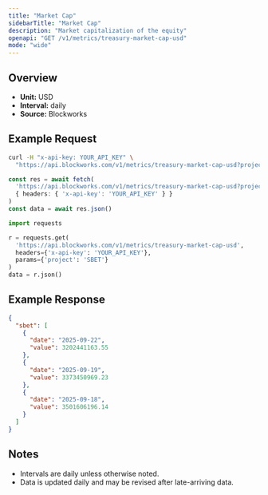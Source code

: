 ```yaml
---
title: "Market Cap"
sidebarTitle: "Market Cap"
description: "Market capitalization of the equity"
openapi: "GET /v1/metrics/treasury-market-cap-usd"
mode: "wide"
---
```


## Overview

- **Unit:** USD
- **Interval:** daily
- **Source:** Blockworks

## Example Request

<CodeGroup>

```bash cURL
curl -H "x-api-key: YOUR_API_KEY" \
  "https://api.blockworks.com/v1/metrics/treasury-market-cap-usd?project=SBET"
```

```typescript TypeScript
const res = await fetch(
  'https://api.blockworks.com/v1/metrics/treasury-market-cap-usd?project=SBET',
  { headers: { 'x-api-key': 'YOUR_API_KEY' } }
)
const data = await res.json()
```

```python Python
import requests

r = requests.get(
  'https://api.blockworks.com/v1/metrics/treasury-market-cap-usd',
  headers={'x-api-key': 'YOUR_API_KEY'},
  params={'project': 'SBET'}
)
data = r.json()
```

</CodeGroup>

## Example Response

```json
{
  "sbet": [
    {
      "date": "2025-09-22",
      "value": 3202441163.55
    },
    {
      "date": "2025-09-19",
      "value": 3373450969.23
    },
    {
      "date": "2025-09-18",
      "value": 3501606196.14
    }
  ]
}
```

## Notes
- Intervals are daily unless otherwise noted.
- Data is updated daily and may be revised after late-arriving data.